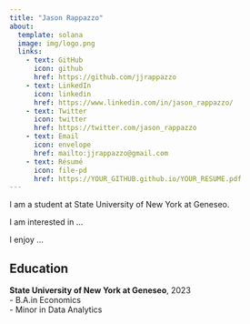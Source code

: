 ```yaml
---
title: "Jason Rappazzo" 
about:
  template: solana
  image: img/logo.png
  links:
    - text: GitHub
      icon: github
      href: https://github.com/jjrappazzo
    - text: LinkedIn
      icon: linkedin
      href: https://www.linkedin.com/in/jason_rappazzo/
    - text: Twitter
      icon: twitter
      href: https://twitter.com/jason_rappazzo
    - text: Email
      icon: envelope
      href: mailto:jjrappazzo@gmail.com
    - text: Résumé
      icon: file-pd
      href: https://YOUR_GITHUB.github.io/YOUR_RESUME.pdf
---
```



I am a student at State University of New York at Geneseo.

I am interested in ...

I enjoy ...


## Education

**State University of New York at Geneseo**, 2023<br>
- B.A.in Economics<br>
- Minor in Data Analytics
